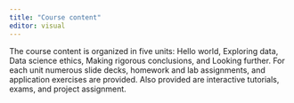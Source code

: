 ```yaml
---
title: "Course content"
editor: visual
---
```


The course content is organized in five units: Hello world, Exploring data, Data science ethics, Making rigorous conclusions, and Looking further. For each unit numerous slide decks, homework and lab assignments, and application exercises are provided. Also provided are interactive tutorials, exams, and project assignment.